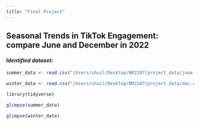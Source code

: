 ```yaml
---
title: "Final Project"
---
```


## Seasonal Trends in TikTok Engagement: compare June and December in 2022

#### ***Identified dataset:***

```r
summer_data <- read.csv("/Users/shuil/Desktop/NM2207/project_data/june.csv")

winter_data <- read.csv("/Users/shuil/Desktop/NM2207/project_data/dec.csv")
```

```r
library(tidyverse)
```

```r
glimpse(summer_data)
```

```r
glimpse(winter_data)
```
